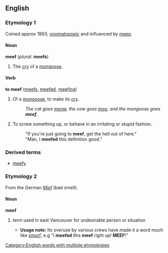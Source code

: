 ==English==
===Etymology 1===
Coined approx 1993; [[onomatopoeic]] and influenced by [[meep]].

====Noun====
'''meef''' (''plural:'' '''meefs''')
#The [[cry]] of a [[mongoose]].

====Verb====
'''to meef'''  ([[meefs]], [[meefed]], [[meefing]])
# Of a [[mongoose]], to make its [[cry]].
#:''The cat goes [[meow]], the cow goes [[moo]], and the mongoose goes '''meef'''.''
# To screw something up, or behave in an irritating or stupid fashion.
#:"If you're just going to '''meef''', get the hell out of here."
#:"Man, I '''meefed''' this definition good."

===Derived terms===
*[[meefy]]

===Etymology 2===
From the German ''[[Mief]]'' (bad smell).
====Noun====
'''meef'''
# {{cattag|Slang}} term used in east Vancouver for undesirable person or situation
#*'''Usage note:''' Its overuse by various crews have made it a word much like ''[[smurf]]'', e.g "I '''meefed''' this '''meef''' right up!  '''MEEF'''!"

[[Category:English words with multiple etymologies]]